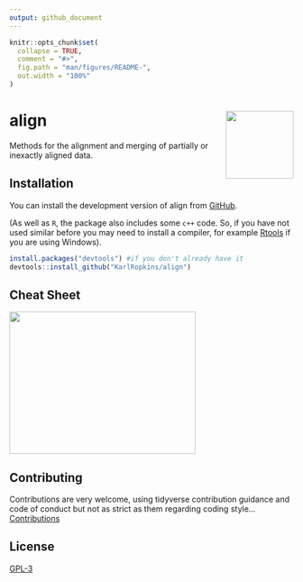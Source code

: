 ```yaml
---
output: github_document
---
```


<!-- README.md is generated from README.Rmd. Please edit that file -->

```r
knitr::opts_chunk$set(
  collapse = TRUE,
  comment = "#>",
  fig.path = "man/figures/README-",
  out.width = "100%"
)
```

# align <img src="man/figures/logo.png" align="right" alt="" width="120" />


<!-- badges: start -->
<!-- badges: end -->

Methods for the alignment and merging of partially or inexactly
aligned data.

## Installation

You can install the development version of align from [GitHub](https://github.com/). 

(As well as `R`, the package also includes some `c++` code. So, if you have not used similar before you may need to install a compiler, for example [Rtools](https://cran.r-project.org/bin/windows/Rtools/) if you are using Windows).


```r
install.packages("devtools") #if you don't already have it
devtools::install_github("KarlRopkins/align")
```


## Cheat Sheet

<a href="man/cheatsheets/align_cheatsheet.pdf"><img src="man/cheatsheets/align_cheatsheet_thumb.png" width="330" height="252"/></a>  


## Contributing
Contributions are very welcome, using tidyverse contribution guidance and code of conduct but not as strict as them regarding coding style...  [Contributions](https://karlropkins.github.io/align/CONTRIBUTING.html)   

## License
[GPL-3](https://karlropkins.github.io/align/LICENSE.html)


